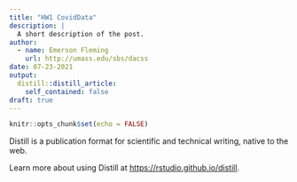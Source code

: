 ```yaml
---
title: "HW1 CovidData"
description: |
  A short description of the post.
author:
  - name: Emerson Fleming
    url: http://umass.edu/sbs/dacss
date: 07-23-2021
output:
  distill::distill_article:
    self_contained: false
draft: true
---
```



```r
knitr::opts_chunk$set(echo = FALSE)
```

Distill is a publication format for scientific and technical writing, native to the web.

Learn more about using Distill at <https://rstudio.github.io/distill>.


